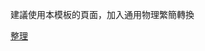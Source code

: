 {{Navbox
|listclass=hlist
|name = 經典力學
|title = [[经典力学]]
|state=autocollapse
|image =
|group1 =表述形式
|list1 =
*[[经典力学|矢量力学]]
*[[分析力学]]（[[拉格朗日力学]]
*[[哈密頓力學]]）
|group2 =基础概念
|list2 =
*[[空间 (物理)|空间]]
*[[时间]]
*[[速度]]
*[[加速度]]
*[[质量]]
*[[引力]]
*[[力矩]]
*[[參考系]]
*[[力]]
*[[力偶]]
*[[冲量]]
*[[动量]]
*[[刚体]]
*[[角动量]]
*[[慣性]]
*[[轉動慣量]]
*[[能量]]
*[[动能]]
*[[位能]]
*[[虛功]]
*[[作用量]]
*[[拉格朗日量]]
*[[哈密頓力學#數學表述|哈密頓量]]
*[[功]]
|group3 =重要理论
|list3 = 
*[[牛顿运动定律]]
*[[胡克定律]]
*[[牛顿万有引力定律]]
*[[簡諧運動]]
*[[達朗貝爾原理]]
*[[欧拉方程 (刚体运动)|歐拉方程式]]
*[[哈密頓原理]]
*[[拉格朗日方程式]]
*[[最小作用量原理]]
|group4 = 应用
|list4 = 
*[[简单机械]]
*[[斜面]]
*[[杠杆]]
*[[滑轮]]
*[[螺旋 (簡單機械)|螺旋]]
*[[楔子]]
*[[輪軸]]
|group5 = 科学史
|list5 = 
*[[物理学史#力学的发展史|发展史]]
*[[约翰内斯·开普勒|开普勒]]
*[[艾薩克·牛頓|牛頓]]
*[[萊昂哈德·歐拉|歐拉]]
*[[让·勒朗·达朗贝尔|達朗貝爾]]
*[[威廉·哈密頓|哈密頓]]
*[[海因里希·赫茲|赫茲]]
*[[约瑟夫·拉格朗日|拉格朗日]]
*[[皮埃尔-西蒙·拉普拉斯|拉普拉斯]]
*[[伽利略·伽利莱|伽利略]]
*[[卡爾·雅可比|雅可比]]
*[[埃米·諾特|諾特]]
|group6 =分支
|list6 =
*[[静力学]]
*[[動力學]]
*[[運動學]]
*[[工程力學]]
*[[天體力學]]
*[[連續介質力學]]
*[[統計力學]]
}}<noinclude>
建議使用本模板的頁面，加入{{tl|NoteTA|<nowiki>G1=物理學</nowiki>}}通用物理繁簡轉換
[[Category:物理学分支导航模板|整理]]

</noinclude>